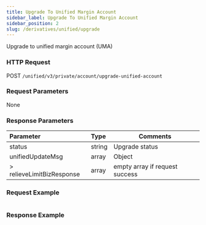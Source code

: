 ```yaml
---
title: Upgrade To Unified Margin Account
sidebar_label: Upgrade To Unified Margin Account
sidebar_position: 2
slug: /derivatives/unified/upgrade
---
```


Upgrade to unified margin account (UMA)

### HTTP Request
POST `/unified/v3/private/account/upgrade-unified-account`

### Request Parameters
None

### Response Parameters
| Parameter | Type | Comments|
|:----- |:-----|----- |
|status |string | Upgrade status |
|unifiedUpdateMsg |array |Object |
|> relieveLimitBizResponse |array |empty array if request success |

### Request Example

<Tabs>
<TabItem value="console" label="Console">

```http
```

</TabItem>
</Tabs>

### Response Example

<Tabs>
<TabItem value="option" label="option">

```json

```
</TabItem>
</Tabs>